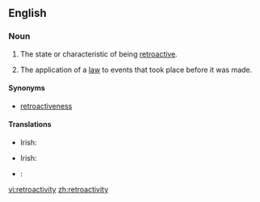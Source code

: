 ==English==
{{wikipedia}}

===Noun===
{{en-noun|-}}

# The state or characteristic of being [[retroactive]].
# {{context|legal}} The application of a [[law]] to events that took place before it was made.

====Synonyms====
* [[retroactiveness]]

====Translations====
{{trans-top|the state or characteristic of being retroactive}}
* Irish: {{t-|ga|aisghníomhaíocht|f}}
{{trans-mid}}
{{trans-bottom}}

{{trans-top|law: the application of a law to events that took place before it was made}}
* Irish: {{t-|ga|cúlghabhálacht|f}}
{{trans-mid}}
{{trans-bottom}}

{{checktrans-top}}
{{trans-mid}}
* {{ttbc|it}}: {{t-|it|retroazione|f}}
{{trans-bottom}}

[[vi:retroactivity]]
[[zh:retroactivity]]